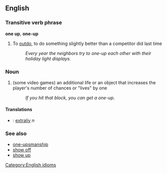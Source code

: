 ==English==

===Transitive verb phrase===
'''one up''', '''one-up'''
#To [[outdo]], to do something slightly better than a competitor did last time
#:''Every year the neighbors try to one-up each other with their holiday light displays.''
===Noun===
#(some video games) an additional life or an object that increases the player's number of chances or "lives" by one
#:''If you hit that block, you can get a one-up.''
====Translations====
*{{sv}}: [[extraliv]] ''n''
===See also===
*[[one-upsmanship]]
*[[show off]]
*[[show up]]

[[Category:English idioms]]